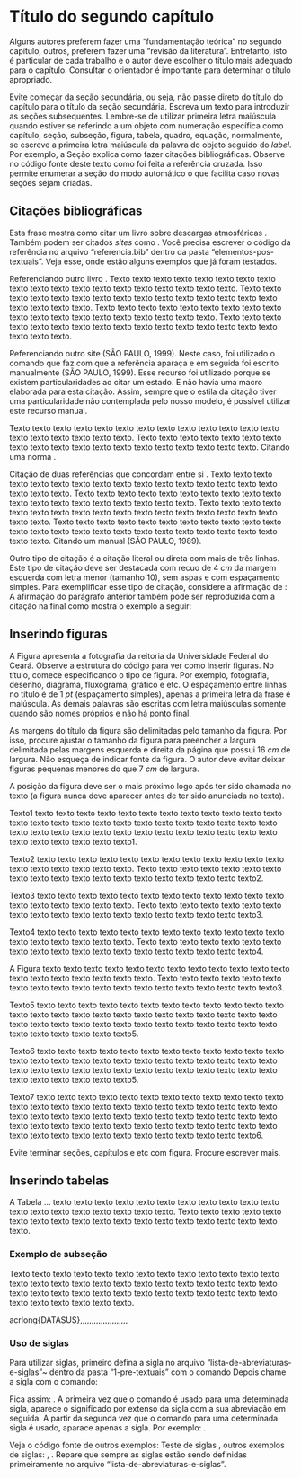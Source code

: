 # Título do segundo capítulo {#cap:fundamentacao-teorica}

Alguns autores preferem fazer uma "fundamentação teórica" no segundo capítulo, outros, preferem fazer uma "revisão da literatura". Entretanto, isto é particular de cada trabalho e o autor deve escolher o título mais adequado para o capítulo. Consultar o orientador é importante para determinar o título apropriado.

Evite começar da seção secundária, ou seja, não passe direto do título do capítulo para o título da seção secundária. Escreva um texto para introduzir as seções subsequentes. Lembre-se de utilizar primeira letra maiúscula quando estiver se referindo a um objeto com numeração específica como capítulo, seção, subseção, figura, tabela, quadro, equação, normalmente, se escreve a primeira letra maiúscula da palavra do objeto seguido do *label*. Por exemplo, a Seção \ref{sec:citacoes} explica como fazer citações bibliográficas. Observe no código fonte deste texto como foi feita a referência cruzada. Isso permite enumerar a seção do modo automático o que facilita caso novas seções sejam criadas.  

## Citações bibliográficas {#sec:citacoes}

Esta frase mostra como citar um livro sobre descargas atmosféricas \cite{rakov2003lightning}. Também podem ser citados *sites* como \citeonline{elat2015densidade}. Você precisa escrever o código da referência no arquivo "referencia.bib" dentro da pasta "elementos-pos-textuais". Veja esse, onde estão alguns exemplos que já foram testados.        

Referenciando outro livro \cite{LangtangenLogg2017}. Texto texto texto texto texto texto texto texto texto texto texto texto texto texto texto texto texto texto texto. Texto texto texto texto texto texto texto texto texto texto texto texto texto texto texto texto texto texto texto. Texto texto texto texto texto texto texto texto texto texto texto texto texto texto texto texto texto texto texto. Texto texto texto texto texto texto texto texto texto texto texto texto texto texto texto texto texto texto texto.

Referenciando outro site \nocite{secretaria1999}(SÃO PAULO, 1999). Neste caso, foi utilizado o comando \verb=\nocite{}=
que faz com que a referência aparaça e em seguida foi escrito manualmente (SÃO PAULO, 1999). Esse recurso foi utilizado porque se existem particularidades ao citar um estado. E não havia uma macro elaborada para esta citação. Assim, sempre que o estila da citação tiver uma particularidade não contemplada pelo nosso modelo, é possível utilizar este recurso manual.

Texto texto texto texto texto texto texto texto texto texto texto texto texto texto texto texto texto texto texto. Texto texto texto texto texto texto texto texto texto texto texto texto texto texto texto texto texto texto texto. Citando uma norma \cite{NBR10520:2002}.
    
Citação de duas referências que concordam entre si \cite{Almeida2018,Gondim2017}. Texto texto texto texto texto texto texto texto texto texto texto texto texto texto texto texto texto texto texto. Texto texto texto texto texto texto texto texto texto texto texto texto texto texto texto texto texto texto texto. Texto texto texto texto texto texto texto texto texto texto texto texto texto texto texto texto texto texto texto. Texto texto texto texto texto texto texto texto texto texto texto texto texto texto texto texto texto texto texto texto texto texto texto texto texto texto. Citando um manual \nocite{manuais1989}(SÃO PAULO, 1989). 
    
Outro tipo de citação é a citação literal ou direta com mais de três linhas. Este tipo de citação deve ser destacada com recuo de $4~cm$ da margem esquerda com letra menor (tamanho 10), sem aspas e com espaçamento simples.  Para exemplificar esse tipo de citação, considere a afirmação de \citeonline[p.~98]{feitosa2016}:
\begin{citacao}
    A cultura é o processo através do qual o homem cria o algo onde antes imperava o nada. Esse algo é toda complexidade de criações simbólicas, de sentidos e significados que damos às coisas e ao mundo. Um "algo" que não se sustenta se não se entender os processos culturais como mecanismos de mediação entre nós e os fenômenos. Assim, mais do que apenas um elemento da comunicação, a mediação é, por excelência, cultural. As diversas modalidades de mediação são apenas sotaques diferenciados dessa mediação cultural. Assim é a mediação informacional.
\end{citacao}
    
A afirmação do parágrafo anterior também pode ser reproduzida com a citação na final como mostra o exemplo a seguir: 
\begin{citacao}
    A cultura é o processo através do qual o homem cria o algo onde antes imperava o nada. Esse algo é toda complexidade de criações simbólicas, de sentidos e significados que damos às coisas e ao mundo. Um “algo” que não se sustenta se não se entender os processos culturais como mecanismos de mediação entre nós e os fenômenos. Assim, mais do que apenas um elemento da comunicação, a mediação é, por excelência, cultural. As diversas modalidades de mediação são apenas sotaques diferenciados dessa mediação cultural. Assim é a mediação informacional. \cite[p.~98]{feitosa2016}.
\end{citacao}
        
## Inserindo figuras {#sec:figuras}
    
A Figura \ref{fig:reitoria} apresenta a fotografia da reitoria da Universidade Federal do Ceará. Observe a estrutura do código para ver como inserir figuras. No título, comece especificando o tipo de figura. Por exemplo, fotografia, desenho, diagrama, fluxograma, gráfico e etc. O espaçamento entre linhas no título é de $1~pt$ (espaçamento simples), apenas a primeira letra da frase é maiúscula. As demais palavras são escritas com letra maiúsculas somente quando são nomes próprios e não há ponto final. 

As margens do título da figura são delimitadas pelo tamanho da figura. Por isso, procure ajustar o tamanho da figura para preencher a largura delimitada pelas margens esquerda e direita da página que possui $16~cm$ de largura. Não esqueça de indicar fonte da figura. O autor deve evitar deixar figuras pequenas menores do que $7~cm$ de largura.

A posição da figura deve ser o mais próximo logo após ter sido chamada no texto (a figura nunca deve aparecer antes de ter sido anunciada no texto). 

\begin{figure}[h!] 
    \captionsetup{width=16cm}Da mesma largura que a figura
	\Caption{\label{fig:reitoria} Fotografia da reitoria da Universidade Federal do Ceará}
	\UFCfig{}{
		\includegraphics[width=16cm]{figuras/exemplo-1}
	}{
		\Fonte{\citeonline{UFC2012}.}
	}	
\end{figure}

Texto1 texto texto texto texto texto texto texto texto texto texto texto texto texto texto texto texto texto texto texto texto texto texto texto texto texto texto texto texto texto texto texto texto texto texto texto texto texto texto texto texto texto texto texto texto1.

Texto2 texto texto texto texto texto texto texto texto texto texto texto texto texto texto texto texto texto texto. Texto texto texto texto texto texto texto texto texto texto texto texto texto texto texto texto texto texto texto2.

Texto3 texto texto texto texto texto texto texto texto texto texto texto texto texto texto texto texto texto texto. Texto texto texto texto texto texto texto texto texto texto texto texto texto texto texto texto texto texto texto3.

Texto4 texto texto texto texto texto texto texto texto texto texto texto texto texto texto texto texto texto texto. Texto texto texto texto texto texto texto texto texto texto texto texto texto texto texto texto texto texto texto4.

A Figura \ref{fig:sondas} texto texto texto texto texto texto texto texto texto texto texto texto texto texto texto texto texto texto texto. Texto texto texto texto texto texto texto texto texto texto texto texto texto texto texto texto texto texto texto3.

\begin{figure}[h!]
	\centering
	\captionsetup{width=14cm}Da mesma largura que a figura
	\Caption{\label{fig:sondas} Gráfico da atmosfera superior}	
	\UFCfig{}{
		\includegraphics[width=14cm]{figuras/sondas}
	}{
		\Fonte{adaptado da \citeonline{NASA2016}.}}	
\end{figure}

Texto5 texto texto texto texto texto texto texto texto texto texto texto texto texto texto texto texto texto texto texto texto texto texto texto texto texto texto texto texto texto texto texto texto texto texto texto texto texto texto texto texto texto texto texto texto5.

Texto6 texto texto texto texto texto texto texto texto texto texto texto texto texto texto texto texto texto texto texto texto texto texto texto texto texto texto texto texto texto texto texto texto texto texto texto texto texto texto texto texto texto texto texto texto5.

Texto7 texto texto texto texto texto texto texto texto texto texto texto texto texto texto texto texto texto texto texto texto texto texto texto texto texto texto texto texto texto texto texto texto texto texto texto texto texto texto texto texto texto texto texto texto texto texto texto texto texto texto texto texto texto texto texto texto texto texto texto texto texto texto texto6.

Evite terminar seções, capítulos e etc com figura. Procure escrever mais.

## Inserindo tabelas {#sec:tabelas}
    
A Tabela \ref{tab:exemplo-1}... texto texto texto texto texto texto texto texto texto texto texto texto texto texto texto texto texto texto texto. Texto texto texto texto texto texto texto texto texto texto texto texto texto texto texto texto texto texto texto.

\begin{table}[!h]
\captionsetup{width=7cm}Deixe da mesma largura que a tabela
\caption{\label{tab:exemplo-1} Um Exemplo de tabela alinhada que pode ser longa ou curta}
\IBGEtab{}{
	\begin{tabular}{ccc}
		\toprule
		Nome & Nascimento & Documento \\
		\midrule \midrule
		Maria da Silva & 11/11/1111 & 111.111.111-11 \\
		Maria da Silva & 11/11/1111 & 111.111.111-11 \\
		Maria da Silva & 11/11/1111 & 111.111.111-11 \\
		\bottomrule
	\end{tabular}
}{
\Fonte{o autor.}
\Nota{esta é uma nota, que diz que os dados são baseados na
	regressão linear.}
\Nota[Anotações]{uma anotação adicional, seguida de várias outras.}
}
\end{table}

### Exemplo de subseção {#ssec:ex_sec}
	
Texto texto texto texto texto texto texto texto texto texto texto texto texto texto texto texto texto texto texto texto texto texto texto texto texto texto texto texto texto texto texto texto texto texto texto texto texto texto texto texto texto texto texto texto texto.

acrlong{DATASUS},\acrlong{DNV},\acrlong{DO},\acrlong{ESF},\acrlong{IBGE},\acrlong{MFC},\acrlong{MI},\acrlong{MS},\acrlong{NV},\acrlong{ODM},\acrlong{OI},\acrlong{OMS},\acrlong{ONU},\acrlong{PNI},\acrlong{PSF},\acrlong{RIPSA},\acrlong{RN},\acrlong{SIM},\acrlong{SINASC},\acrlong{SUS},\acrlong{TMI},\acrlong{TMMFC}


\begin{itemize}
    \item Integer non lacinia magna. Aenean tempor lorem tellus, non sodales nisl commodo ut
    \item Proin mattis placerat risus sit amet laoreet. Praesent sapien arcu, maximus ac fringilla efficitur, vulputate faucibus sem. Donec aliquet velit eros, sit amet elementum dolor pharetra eget
    \item Integer eget mattis libero. Praesent ex velit, pulvinar at massa vel, fermentum dictum mauris. Ut feugiat accumsan augue, et ultrices ipsum euismod vitae
    \begin{itemize}
	    \item Integer non lacinia magna. Aenean tempor lorem tellus, non sodales nisl commodo ut
	    \item Proin mattis placerat risus sit amet laoreet.
    \end{itemize}
\end{itemize}

### Uso de siglas {#ssec:siglas}

Para utilizar siglas, primeiro defina a sigla no arquivo "lista-de-abreviaturas-e-siglas"~ dentro da pasta "1-pre-textuais" com o comando 
\begin{verbatim}
    \newacronym{ABNT}{ABNT}{Associação Brasileira de Normas Técnicas}
\end{verbatim}
Depois chame a sigla com o comando:
\begin{verbatim}
    \gls{ABNT}
\end{verbatim}
Fica assim: \gls{ABNT}. A primeira vez que o comando é usado para uma determinada sigla, aparece o significado por extenso da sigla com a sua abreviação em seguida. A partir da segunda vez que o comando para uma determinada sigla é usado, aparace apenas a sigla. Por exemplo: \gls{ABNT}.  

Veja o código fonte de outros exemplos: Teste de siglas \gls{TEST}, outros exemplos de siglas: \gls{DA}, \gls{MCEG}. 
Repare que sempre as siglas estão sendo definidas primeiramente no arquivo "lista-de-abreviaturas-e-siglas".